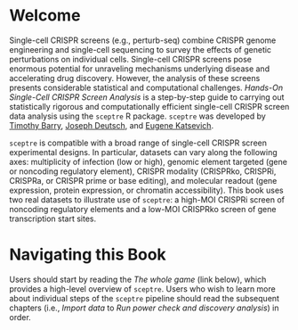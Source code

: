 # Welcome {.unnumbered}

Single-cell CRISPR screens (e.g., perturb-seq) combine CRISPR genome engineering and single-cell sequencing to survey the effects of genetic perturbations on individual cells. Single-cell CRISPR screens pose enormous potential for unraveling mechanisms underlying disease and accelerating drug discovery. However, the analysis of these screens presents considerable statistical and computational challenges. *Hands-On Single-Cell CRISPR Screen Analysis* is a step-by-step guide to carrying out statistically rigorous and computationally efficient single-cell CRISPR screen data analysis using the `sceptre` R package. `sceptre` was developed by [Timothy Barry](https://timothy-barry.github.io/), [Joseph Deutsch](https://statistics.wharton.upenn.edu/profile/jdeu/), and [Eugene Katsevich](https://ekatsevi.github.io/).

`sceptre` is compatible with a broad range of single-cell CRISPR screen experimental designs. In particular, datasets can vary along the following axes: multiplicity of infection (low or high), genomic element targeted (gene or noncoding regulatory element), CRISPR modality (CRISPRko, CRISPRi, CRISPRa, or CRISPR prime or base editing), and molecular readout (gene expression, protein expression, or chromatin accessibility). This book uses two real datasets to illustrate use of `sceptre`: a high-MOI CRISPRi screen of noncoding regulatory elements and a low-MOI CRISPRko screen of gene transcription start sites.

# Navigating this Book {.unnumbered}

Users should start by reading the *The whole game* (link below), which provides a high-level overview of `sceptre`. Users who wish to learn more about individual steps of the `sceptre` pipeline should read the subsequent chapters (i.e., *Import data* to *Run power check and discovery analysis*) in order.
